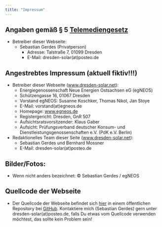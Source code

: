 ```yaml
---
title: "Impressum"
---
```

  
## Angaben gemäß § 5 [Telemediengesetz](https://www.gesetze-im-internet.de/tmg/BJNR017910007.html)
* Betreiber dieser Webseite:
  * Sebastian Gerdes (Privatperson)
    * Adresse: Talstraße 7, 01099 Dresden
    * E-Mail: dresden-solar(at)posteo.de

## Angestrebtes Impressum (aktuell fiktiv!!!)
* Betreiber dieser Webseite ([www.dresden-solar.net](www.dresden-solar.net)): 
  * Energiegenossenschaft Neue Energien Ostsachsen eG (egNEOS)
  * Schützengasse 16, 01067 Dresden
  * Vorstand egNEOS: Susanne Koschker, Thomas Nikol, Jan Stoye
  * E-Mail: vorstand(at)egneos.de
  * Homepage: [www.egneos.de](www.egneos.de) 
  * Registergericht: Dresden, GnR 507
  * Aufsichtsratsvorsitzender: Klaus Gaber
  * Aufsicht: Prüfungsverband deutscher Konsum- und Dienstleistungsgenossenschaften e.V. (PdK e.V. Berlin)
* Redaktionelles Team dieser Seite ([www.dresden-solar.net](www.dresden-solar.net)): 
  * Sebastian Gerdes und Bernhard Mossner
  * E-Mail: dresden-solar(at)posteo.de

## Bilder/Fotos:
* Wenn nicht anders bezeichnet: © Sebastian Gerdes / egNEOS

## Quellcode der Webseite
* Der Quellcode der Webseite befindet sich [hier](https://github.com/sebastian-gerdes/pv-dd) in einem öffentlichen Repository bei [GitHub](https://github.com/). Kontaktiere mich (Sebastian Gerdes) gern unter dresden-solar(at)posteo.de, falls Du etwas vom Quellcode verwenden möchtest, das sollte kein Problem sein!